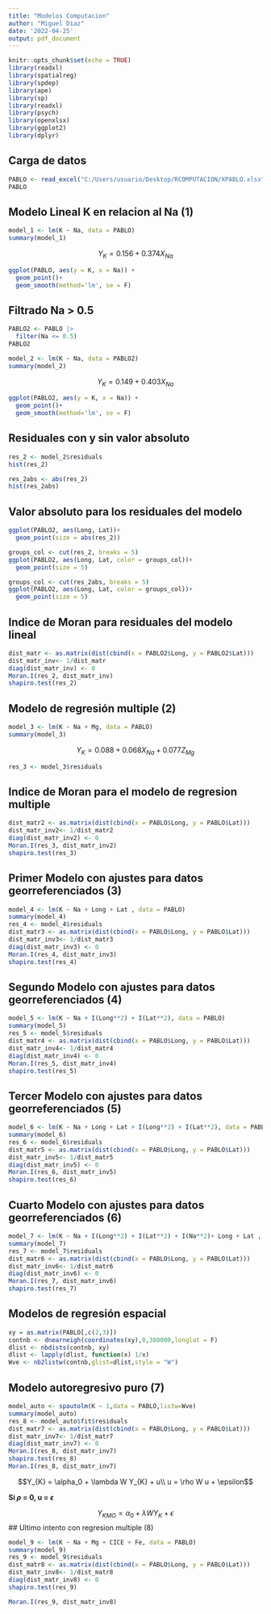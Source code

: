 ---
title: "Modelos Computacion"
author: "Miguel Diaz"
date: '2022-04-25'
output: pdf_document
---

```{r setup, include=FALSE, warning=FALSE, message=FALSE}
knitr::opts_chunk$set(echo = TRUE)
library(readxl)
library(spatialreg) 
library(spdep)
library(ape)
library(sp)
library(readxl)
library(psych) 
library(openxlsx)
library(ggplot2)
library(dplyr)
```

## Carga de datos

```{r}
PABLO <- read_excel("C:/Users/usuario/Desktop/RCOMPUTACION/XPABLO.xlsx")
PABLO
```


## Modelo Lineal K en relacion al Na (1)


```{r}
model_1 <- lm(K ~ Na, data = PABLO) 
summary(model_1)
```

$$Y_{K} = 0.156 + 0.374X_{Na}$$

```{r}
ggplot(PABLO, aes(y = K, x = Na)) +
  geom_point()+
  geom_smooth(method='lm', se = F)
```

## Filtrado Na > 0.5

```{r}
PABLO2 <- PABLO |>
  filter(Na <= 0.5)
PABLO2
```

```{r}
model_2 <- lm(K ~ Na, data = PABLO2) 
summary(model_2)
```
$$Y_{K} = 0.149 + 0.403X_{Na}$$
```{r}
ggplot(PABLO2, aes(y = K, x = Na)) +
  geom_point()+
  geom_smooth(method='lm', se = F)
```

## Residuales con y sin valor absoluto

```{r}
res_2 <- model_2$residuals
hist(res_2)

res_2abs <- abs(res_2)
hist(res_2abs)
```

## Valor absoluto para los residuales del modelo

```{r}
ggplot(PABLO2, aes(Long, Lat))+
  geom_point(size = abs(res_2))
```

```{r}
groups_col <- cut(res_2, breaks = 5)
ggplot(PABLO2, aes(Long, Lat, color = groups_col))+
  geom_point(size = 5)
```

```{r}
groups_col <- cut(res_2abs, breaks = 5)
ggplot(PABLO2, aes(Long, Lat, color = groups_col))+
  geom_point(size = 5)
```

## Indice de Moran para residuales del modelo lineal

```{r}
dist_matr <- as.matrix(dist(cbind(x = PABLO2$Long, y = PABLO2$Lat)))
dist_matr_inv<- 1/dist_matr
diag(dist_matr_inv) <- 0
Moran.I(res_2, dist_matr_inv) 
shapiro.test(res_2)

```

## Modelo de regresión multiple (2)
```{r}
model_3 <- lm(K ~ Na + Mg, data = PABLO)
summary(model_3)
```

$$Y_{K} = 0.088 + 0.068X_{Na} + 0.077Z_{Mg}$$

```{r}
res_3 <- model_3$residuals
```

## Indice de Moran para el modelo de regresion multiple


```{r}
dist_matr2 <- as.matrix(dist(cbind(x = PABLO$Long, y = PABLO$Lat)))
dist_matr_inv2<- 1/dist_matr2
diag(dist_matr_inv2) <- 0
Moran.I(res_3, dist_matr_inv2)
shapiro.test(res_3)

```


## Primer Modelo con ajustes para datos georreferenciados (3)
```{r}
model_4 <- lm(K ~ Na + Long + Lat , data = PABLO) 
summary(model_4)
res_4 <- model_4$residuals
dist_matr3 <- as.matrix(dist(cbind(x = PABLO$Long, y = PABLO$Lat)))
dist_matr_inv3<- 1/dist_matr3
diag(dist_matr_inv3) <- 0
Moran.I(res_4, dist_matr_inv3) 
shapiro.test(res_4)
```
## Segundo Modelo con ajustes para datos georreferenciados (4)
```{r}
model_5 <- lm(K ~ Na + I(Long**2) + I(Lat**2), data = PABLO) 
summary(model_5)
res_5 <- model_5$residuals
dist_matr4 <- as.matrix(dist(cbind(x = PABLO$Long, y = PABLO$Lat)))
dist_matr_inv4<- 1/dist_matr4
diag(dist_matr_inv4) <- 0
Moran.I(res_5, dist_matr_inv4) 
shapiro.test(res_5)
```
## Tercer Modelo con ajustes para datos georreferenciados (5)
```{r}
model_6 <- lm(K ~ Na + Long + Lat + I(Long**2) + I(Lat**2), data = PABLO) 
summary(model_6)
res_6 <- model_6$residuals
dist_matr5 <- as.matrix(dist(cbind(x = PABLO$Long, y = PABLO$Lat)))
dist_matr_inv5<- 1/dist_matr5
diag(dist_matr_inv5) <- 0
Moran.I(res_6, dist_matr_inv5) 
shapiro.test(res_6)
```


## Cuarto Modelo con ajustes para datos georreferenciados (6)

```{r}
model_7 <- lm(K ~ Na + I(Long**2) + I(Lat**2) + I(Na**2)+ Long + Lat , data = PABLO) 
summary(model_7)
res_7 <- model_7$residuals
dist_matr6 <- as.matrix(dist(cbind(x = PABLO$Long, y = PABLO$Lat)))
dist_matr_inv6<- 1/dist_matr6
diag(dist_matr_inv6) <- 0
Moran.I(res_7, dist_matr_inv6) 
shapiro.test(res_7)
```


## Modelos de regresión espacial

```{r}
xy = as.matrix(PABLO[,c(2,3)])
contnb <- dnearneigh(coordinates(xy),0,380000,longlat = F)
dlist <- nbdists(contnb, xy)
dlist <- lapply(dlist, function(x) 1/x)         
Wve <- nb2listw(contnb,glist=dlist,style = "W")
```

## Modelo autoregresivo puro (7)

```{r}
model_auto <- spautolm(K ~ 1,data = PABLO,listw=Wve)
summary(model_auto)
res_8 <- model_auto$fit$residuals
dist_matr7 <- as.matrix(dist(cbind(x = PABLO$Long, y = PABLO$Lat)))
dist_matr_inv7<- 1/dist_matr7
diag(dist_matr_inv7) <- 0
Moran.I(res_8, dist_matr_inv7) 
shapiro.test(res_8)
Moran.I(res_8, dist_matr_inv7)
```

$$Y_{K} = \alpha_0 + \lambda W Y_{K} + u\\
u = \rho W u + \epsilon$$

**Si $\rho$ = 0, u = $\epsilon$**

$$Y_{KMO} = \alpha_0 + \lambda W Y_{K} + \epsilon$$
## Ultimo intento con regresion multiple (8)
```{r}
model_9 <- lm(K ~ Na + Mg + CICE + Fe, data = PABLO)
summary(model_9)
res_9 <- model_9$residuals
dist_matr8 <- as.matrix(dist(cbind(x = PABLO$Long, y = PABLO$Lat)))
dist_matr_inv8<- 1/dist_matr8
diag(dist_matr_inv8) <- 0
shapiro.test(res_9)

Moran.I(res_9, dist_matr_inv8)
```

